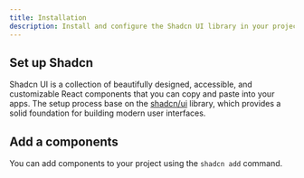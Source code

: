 ```yaml
---
title: Installation
description: Install and configure the Shadcn UI library in your project.
---
```


## Set up Shadcn

Shadcn UI is a collection of beautifully designed, accessible, and customizable React components that you can copy and paste into your apps. The setup process base on the [shadcn/ui](https://ui.shadcn.com) library, which provides a solid foundation for building modern user interfaces.

## Add a components

You can add components to your project using the `shadcn add` command.

<InstallComponent name="{component-name}" />
